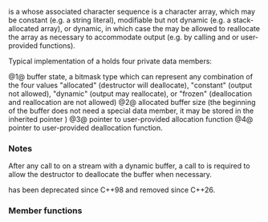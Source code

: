 {{cpp/title|strstreambuf}}
{{cpp/io/strstreambuf/navbar}}
{{ddcl|header=strstream|deprecated=c++98|removed=c++26|1=
class strstreambuf : public std::basic_streambuf&lt;char&gt;
}}

{{tt|std::strstreambuf}} is a {{lc|std::basic_streambuf}} whose associated character sequence is a character array, which may be constant (e.g. a string literal), modifiable but not dynamic (e.g. a stack-allocated array), or dynamic, in which case the {{tt|std::strstreambuf}} may be allowed to reallocate the array as necessary to accommodate output (e.g. by calling {{c/core|delete[]}} and {{c/core|new[]}} or user-provided functions).

Typical implementation of a {{tt|std::strstreambuf}} holds four private data members:

@1@ buffer state, a bitmask type which can represent any combination of the four values "allocated" (destructor will deallocate), "constant" (output not allowed), "dynamic" (output may reallocate), or "frozen" (deallocation and reallocation are not allowed)
@2@ allocated buffer size (the beginning of the buffer does not need a special data member, it may be stored in the inherited pointer {{lc|std::streambuf::eback|eback()}})
@3@ pointer to user-provided allocation function
@4@ pointer to user-provided deallocation function.

===Notes===
After any call to {{lc|str()}} on a stream with a dynamic buffer, a call to {{lc|freeze()|freeze(false)}} is required to allow the {{tt|strstreambuf}} destructor to deallocate the buffer when necessary.

{{tt|strstreambuf}} has been deprecated since C++98 and removed since C++26{{rev inl|since=c++23|. The recommended replacement is {{ltt|cpp/io/basic_spanbuf|std::spanbuf}}}}.

===Member functions===
{{dsc begin}}
{{dsc h1|Public member functions}}
{{dsc inc|cpp/io/strstreambuf/dsc strstreambuf}}
{{dsc inc|cpp/io/strstreambuf/dsc ~strstreambuf}}
{{dsc inc|cpp/io/strstreambuf/dsc freeze}}
{{dsc inc|cpp/io/strstreambuf/dsc str}}
{{dsc inc|cpp/io/strstreambuf/dsc pcount}}
{{dsc h1|Protected member functions}}
{{dsc inc|cpp/io/strstreambuf/dsc underflow}}
{{dsc inc|cpp/io/strstreambuf/dsc pbackfail}}
{{dsc inc|cpp/io/strstreambuf/dsc overflow}}
{{dsc inc|cpp/io/strstreambuf/dsc setbuf}}
{{dsc inc|cpp/io/strstreambuf/dsc seekoff}}
{{dsc inc|cpp/io/strstreambuf/dsc seekpos}}
{{dsc end}}

{{cpp/io/basic_streambuf/inherit}}

{{langlinks|de|es|fr|it|ja|pt|ru|zh}}